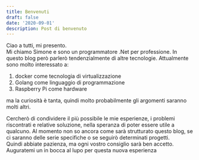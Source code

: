 ```yaml
---
title: Benvenuti
draft: false
date: '2020-09-01'
description: Post di benvenuto
---
```


Ciao a tutti,
mi presento.  
Mi chiamo Simone e sono un programmatore .Net per professione.
In questo blog però parlerò tendenzialmente di altre tecnologie.
Attualmente sono molto interessato a:

1. docker come tecnologia di virtualizzazione
2. Golang come linguaggio di programmazione
3. Raspberry Pi come hardware

ma la curiosità è tanta, quindi molto probabilmente gli argomenti saranno molti altri.

Cercherò di condividere il più possibile le mie esperienze, i problemi riscontrati e relative soluzione, nella speranza di poter essere utile a qualcuno.
Al momento non so ancora come sarà strutturato questo blog, se ci saranno delle serie specifiche o se seguirò determinati progetti.  
Quindi abbiate pazienza, ma ogni vostro consiglio sarà ben accetto.  
Auguratemi un in bocca al lupo per questa nuova esperienza
